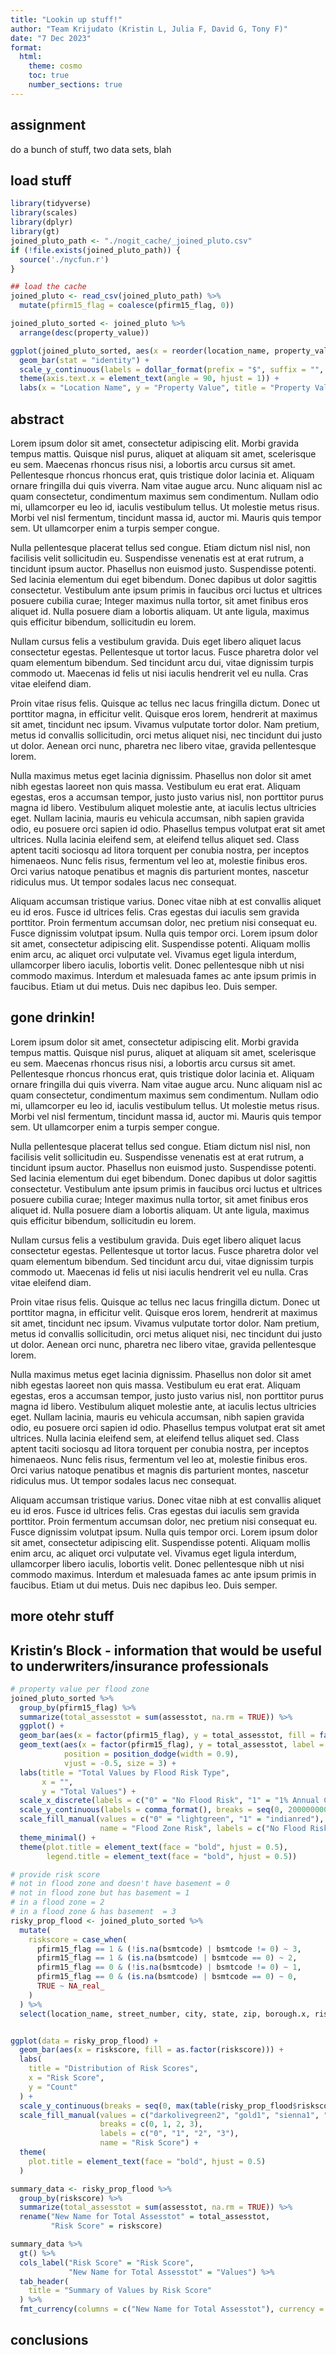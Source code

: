 ```yaml
---
title: "Lookin up stuff!"
author: "Team Krijudato (Kristin L, Julia F, David G, Tony F)"
date: "7 Dec 2023"
format:
  html:
    theme: cosmo
    toc: true
    number_sections: true
---
```

## assignment
do a bunch of stuff, two data sets, blah

## load stuff
```r
library(tidyverse)
library(scales)
library(dplyr)
library(gt)
joined_pluto_path <- "./nogit_cache/_joined_pluto.csv"
if (!file.exists(joined_pluto_path)) {
  source('./nycfun.r')
}

## load the cache
joined_pluto <- read_csv(joined_pluto_path) %>% 
  mutate(pfirm15_flag = coalesce(pfirm15_flag, 0))

```

```r
joined_pluto_sorted <- joined_pluto %>%
  arrange(desc(property_value))

ggplot(joined_pluto_sorted, aes(x = reorder(location_name, property_value), y = property_value)) +
  geom_bar(stat = "identity") +
  scale_y_continuous(labels = dollar_format(prefix = "$", suffix = "", big.mark = ",", decimal.mark = ".", accuracy = 1)) +
  theme(axis.text.x = element_text(angle = 90, hjust = 1)) +
  labs(x = "Location Name", y = "Property Value", title = "Property Value by Location")
```


## abstract

Lorem ipsum dolor sit amet, consectetur adipiscing elit. Morbi gravida tempus mattis. Quisque nisl purus, aliquet at aliquam sit amet, scelerisque eu sem. Maecenas rhoncus risus nisi, a lobortis arcu cursus sit amet. Pellentesque rhoncus rhoncus erat, quis tristique dolor lacinia et. Aliquam ornare fringilla dui quis viverra. Nam vitae augue arcu. Nunc aliquam nisl ac quam consectetur, condimentum maximus sem condimentum. Nullam odio mi, ullamcorper eu leo id, iaculis vestibulum tellus. Ut molestie metus risus. Morbi vel nisl fermentum, tincidunt massa id, auctor mi. Mauris quis tempor sem. Ut ullamcorper enim a turpis semper congue.

Nulla pellentesque placerat tellus sed congue. Etiam dictum nisl nisl, non facilisis velit sollicitudin eu. Suspendisse venenatis est at erat rutrum, a tincidunt ipsum auctor. Phasellus non euismod justo. Suspendisse potenti. Sed lacinia elementum dui eget bibendum. Donec dapibus ut dolor sagittis consectetur. Vestibulum ante ipsum primis in faucibus orci luctus et ultrices posuere cubilia curae; Integer maximus nulla tortor, sit amet finibus eros aliquet id. Nulla posuere diam a lobortis aliquam. Ut ante ligula, maximus quis efficitur bibendum, sollicitudin eu lorem.

Nullam cursus felis a vestibulum gravida. Duis eget libero aliquet lacus consectetur egestas. Pellentesque ut tortor lacus. Fusce pharetra dolor vel quam elementum bibendum. Sed tincidunt arcu dui, vitae dignissim turpis commodo ut. Maecenas id felis ut nisi iaculis hendrerit vel eu nulla. Cras vitae eleifend diam.

Proin vitae risus felis. Quisque ac tellus nec lacus fringilla dictum. Donec ut porttitor magna, in efficitur velit. Quisque eros lorem, hendrerit at maximus sit amet, tincidunt nec ipsum. Vivamus vulputate tortor dolor. Nam pretium, metus id convallis sollicitudin, orci metus aliquet nisi, nec tincidunt dui justo ut dolor. Aenean orci nunc, pharetra nec libero vitae, gravida pellentesque lorem.

Nulla maximus metus eget lacinia dignissim. Phasellus non dolor sit amet nibh egestas laoreet non quis massa. Vestibulum eu erat erat. Aliquam egestas, eros a accumsan tempor, justo justo varius nisl, non porttitor purus magna id libero. Vestibulum aliquet molestie ante, at iaculis lectus ultricies eget. Nullam lacinia, mauris eu vehicula accumsan, nibh sapien gravida odio, eu posuere orci sapien id odio. Phasellus tempus volutpat erat sit amet ultrices. Nulla lacinia eleifend sem, at eleifend tellus aliquet sed. Class aptent taciti sociosqu ad litora torquent per conubia nostra, per inceptos himenaeos. Nunc felis risus, fermentum vel leo at, molestie finibus eros. Orci varius natoque penatibus et magnis dis parturient montes, nascetur ridiculus mus. Ut tempor sodales lacus nec consequat.

Aliquam accumsan tristique varius. Donec vitae nibh at est convallis aliquet eu id eros. Fusce id ultrices felis. Cras egestas dui iaculis sem gravida porttitor. Proin fermentum accumsan dolor, nec pretium nisi consequat eu. Fusce dignissim volutpat ipsum. Nulla quis tempor orci. Lorem ipsum dolor sit amet, consectetur adipiscing elit. Suspendisse potenti. Aliquam mollis enim arcu, ac aliquet orci vulputate vel. Vivamus eget ligula interdum, ullamcorper libero iaculis, lobortis velit. Donec pellentesque nibh ut nisi commodo maximus. Interdum et malesuada fames ac ante ipsum primis in faucibus. Etiam ut dui metus. Duis nec dapibus leo. Duis semper.

## gone drinkin!

Lorem ipsum dolor sit amet, consectetur adipiscing elit. Morbi gravida tempus mattis. Quisque nisl purus, aliquet at aliquam sit amet, scelerisque eu sem. Maecenas rhoncus risus nisi, a lobortis arcu cursus sit amet. Pellentesque rhoncus rhoncus erat, quis tristique dolor lacinia et. Aliquam ornare fringilla dui quis viverra. Nam vitae augue arcu. Nunc aliquam nisl ac quam consectetur, condimentum maximus sem condimentum. Nullam odio mi, ullamcorper eu leo id, iaculis vestibulum tellus. Ut molestie metus risus. Morbi vel nisl fermentum, tincidunt massa id, auctor mi. Mauris quis tempor sem. Ut ullamcorper enim a turpis semper congue.

Nulla pellentesque placerat tellus sed congue. Etiam dictum nisl nisl, non facilisis velit sollicitudin eu. Suspendisse venenatis est at erat rutrum, a tincidunt ipsum auctor. Phasellus non euismod justo. Suspendisse potenti. Sed lacinia elementum dui eget bibendum. Donec dapibus ut dolor sagittis consectetur. Vestibulum ante ipsum primis in faucibus orci luctus et ultrices posuere cubilia curae; Integer maximus nulla tortor, sit amet finibus eros aliquet id. Nulla posuere diam a lobortis aliquam. Ut ante ligula, maximus quis efficitur bibendum, sollicitudin eu lorem.

Nullam cursus felis a vestibulum gravida. Duis eget libero aliquet lacus consectetur egestas. Pellentesque ut tortor lacus. Fusce pharetra dolor vel quam elementum bibendum. Sed tincidunt arcu dui, vitae dignissim turpis commodo ut. Maecenas id felis ut nisi iaculis hendrerit vel eu nulla. Cras vitae eleifend diam.

Proin vitae risus felis. Quisque ac tellus nec lacus fringilla dictum. Donec ut porttitor magna, in efficitur velit. Quisque eros lorem, hendrerit at maximus sit amet, tincidunt nec ipsum. Vivamus vulputate tortor dolor. Nam pretium, metus id convallis sollicitudin, orci metus aliquet nisi, nec tincidunt dui justo ut dolor. Aenean orci nunc, pharetra nec libero vitae, gravida pellentesque lorem.

Nulla maximus metus eget lacinia dignissim. Phasellus non dolor sit amet nibh egestas laoreet non quis massa. Vestibulum eu erat erat. Aliquam egestas, eros a accumsan tempor, justo justo varius nisl, non porttitor purus magna id libero. Vestibulum aliquet molestie ante, at iaculis lectus ultricies eget. Nullam lacinia, mauris eu vehicula accumsan, nibh sapien gravida odio, eu posuere orci sapien id odio. Phasellus tempus volutpat erat sit amet ultrices. Nulla lacinia eleifend sem, at eleifend tellus aliquet sed. Class aptent taciti sociosqu ad litora torquent per conubia nostra, per inceptos himenaeos. Nunc felis risus, fermentum vel leo at, molestie finibus eros. Orci varius natoque penatibus et magnis dis parturient montes, nascetur ridiculus mus. Ut tempor sodales lacus nec consequat.

Aliquam accumsan tristique varius. Donec vitae nibh at est convallis aliquet eu id eros. Fusce id ultrices felis. Cras egestas dui iaculis sem gravida porttitor. Proin fermentum accumsan dolor, nec pretium nisi consequat eu. Fusce dignissim volutpat ipsum. Nulla quis tempor orci. Lorem ipsum dolor sit amet, consectetur adipiscing elit. Suspendisse potenti. Aliquam mollis enim arcu, ac aliquet orci vulputate vel. Vivamus eget ligula interdum, ullamcorper libero iaculis, lobortis velit. Donec pellentesque nibh ut nisi commodo maximus. Interdum et malesuada fames ac ante ipsum primis in faucibus. Etiam ut dui metus. Duis nec dapibus leo. Duis semper.

## more otehr stuff

## Kristin's Block - information that would be useful to underwriters/insurance professionals

```r
# property value per flood zone
joined_pluto_sorted %>%
  group_by(pfirm15_flag) %>%
  summarize(total_assesstot = sum(assesstot, na.rm = TRUE)) %>%
  ggplot() +
  geom_bar(aes(x = factor(pfirm15_flag), y = total_assesstot, fill = factor(pfirm15_flag)), stat = "identity", position = "dodge") +
  geom_text(aes(x = factor(pfirm15_flag), y = total_assesstot, label = comma_format()(total_assesstot)),
            position = position_dodge(width = 0.9),
            vjust = -0.5, size = 3) +
  labs(title = "Total Values by Flood Risk Type",
       x = "",
       y = "Total Values") +
  scale_x_discrete(labels = c("0" = "No Flood Risk", "1" = "1% Annual Chance Flood Plain")) +
  scale_y_continuous(labels = comma_format(), breaks = seq(0, 2000000000, by = 250000000)) +
  scale_fill_manual(values = c("0" = "lightgreen", "1" = "indianred"), 
                    name = "Flood Zone Risk", labels = c("No Flood Risk", "1% Annual Chance Flood Plain")) +
  theme_minimal() +
  theme(plot.title = element_text(face = "bold", hjust = 0.5),
        legend.title = element_text(face = "bold", hjust = 0.5))
```

```r
# provide risk score
# not in flood zone and doesn't have basement = 0
# not in flood zone but has basement = 1
# in a flood zone = 2
# in a flood zone & has basement  = 3
risky_prop_flood <- joined_pluto_sorted %>%
  mutate(
    riskscore = case_when(
      pfirm15_flag == 1 & (!is.na(bsmtcode) | bsmtcode != 0) ~ 3,
      pfirm15_flag == 1 & (is.na(bsmtcode) | bsmtcode == 0) ~ 2,
      pfirm15_flag == 0 & (!is.na(bsmtcode) | bsmtcode != 0) ~ 1,
      pfirm15_flag == 0 & (is.na(bsmtcode) | bsmtcode == 0) ~ 0,
      TRUE ~ NA_real_
    )
  ) %>%
  select(location_name, street_number, city, state, zip, borough.x, riskscore, assesstot)


ggplot(data = risky_prop_flood) +
  geom_bar(aes(x = riskscore, fill = as.factor(riskscore))) +
  labs(
    title = "Distribution of Risk Scores",
    x = "Risk Score",
    y = "Count"
  ) +
  scale_y_continuous(breaks = seq(0, max(table(risky_prop_flood$riskscore)), by = 5)) +
  scale_fill_manual(values = c("darkolivegreen2", "gold1", "sienna1", "firebrick"),
                    breaks = c(0, 1, 2, 3),
                    labels = c("0", "1", "2", "3"),
                    name = "Risk Score") +
  theme(
    plot.title = element_text(face = "bold", hjust = 0.5)
  )

```


```r
summary_data <- risky_prop_flood %>%
  group_by(riskscore) %>%
  summarize(total_assesstot = sum(assesstot, na.rm = TRUE)) %>%
  rename("New Name for Total Assesstot" = total_assesstot,
         "Risk Score" = riskscore)

summary_data %>%
  gt() %>%
  cols_label("Risk Score" = "Risk Score",
             "New Name for Total Assesstot" = "Values") %>%
  tab_header(
    title = "Summary of Values by Risk Score"
  ) %>%
  fmt_currency(columns = c("New Name for Total Assesstot"), currency = "USD")
```


## conclusions

